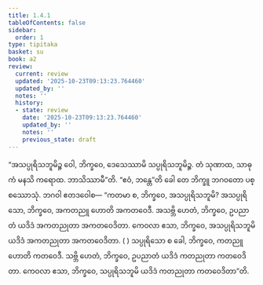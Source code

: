 ```yaml
---
title: 1.4.1
tableOfContents: false
sidebar:
  order: 1
type: tipitaka
basket: su
book: a2
review:
  current: review
  updated: '2025-10-23T09:13:23.764460'
  updated_by: ''
  notes: ''
  history:
  - state: review
    date: '2025-10-23T09:13:23.764460'
    updated_by: ''
    notes: ''
    previous_state: draft
---
```



<ReviewStatus review={frontmatter.review} showDetails={true} />

<HypothesisAnnotation frontmatter={frontmatter} />

<DynamicBreadcrumb />

<Division number="33" book="a2" e="ch" v="15" p="62">

<Paragraph number="70" book="a2">
“အသပ္ပုရိသဘူမိဉ္စ ဝေါ, ဘိက္ခဝေ, ဒေသေဿာမိ သပ္ပုရိသဘူမိဉ္စ. တံ သုဏာထ, သာဓုကံ မနသိ ကရောထ. ဘာသိဿာမီ”တိ. “ဧဝံ, ဘန္တေ”တိ ခေါ တေ ဘိက္ခူ ဘဂဝတော ပစ္စဿောသုံ. ဘဂဝါ ဧတဒဝေါစ—
</Paragraph>

<Paragraph number="71" book="a2">
“ကတမာ စ, ဘိက္ခဝေ, အသပ္ပုရိသဘူမိ? အသပ္ပုရိသော, ဘိက္ခဝေ, အကတညူ ဟောတိ အကတဝေဒီ. အသဗ္ဘိ ဟေတံ, ဘိက္ခဝေ, ဥပညာတံ ယဒိဒံ အကတညုတာ အကတဝေဒိတာ. ကေဝလာ ဧသာ, ဘိက္ခဝေ, အသပ္ပုရိသဘူမိ ယဒိဒံ အကတညုတာ အကတဝေဒိတာ. ( ) သပ္ပုရိသော စ ခေါ, ဘိက္ခဝေ, ကတညူ ဟောတိ ကတဝေဒီ. သဗ္ဘိ ဟေတံ, ဘိက္ခဝေ, ဥပညာတံ ယဒိဒံ ကတညုတာ ကတဝေဒိတာ. ကေဝလာ ဧသာ, ဘိက္ခဝေ, သပ္ပုရိသဘူမိ ယဒိဒံ ကတညုတာ ကတဝေဒိတာ”တိ.
</Paragraph>
</Division>